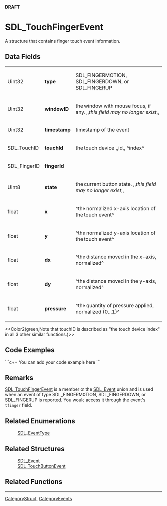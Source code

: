 <!-- pragma section-numbers off -->
<!-- pragma camelcase off -->
'''DRAFT'''

= SDL_TouchFingerEvent =
A structure that contains finger touch event information.


== Data Fields ==
{|
|Uint32
|'''type'''
|SDL_FINGERMOTION, SDL_FINGERDOWN, or SDL_FINGERUP
|-
|Uint32
|'''windowID'''
|the window with mouse focus, if any.  ,,''this field may no longer exist'',,
|-
|Uint32
|'''timestamp'''
|timestamp of the event
|-
|SDL_TouchID
|'''touchId'''
|the touch device ,,id,, ^index^
|-
|SDL_FingerID
|'''fingerId'''
|
|-
|Uint8
|'''state'''
|the current button state.  ,,''this field may no longer exist'',,
|-
|float
|'''x'''
|^the normalized x-axis location of the touch event^
|-
|float
|'''y'''
|^the normalized y-axis location of the touch event^
|-
|float
|'''dx'''
|^the distance moved in the x-axis, normalized^
|-
|float
|'''dy'''
|^the distance moved in the y-axis, normalized^
|-
|float
|'''pressure'''
|^the quantity of pressure applied, normalized (0...1)^
|}

<<Color2(green,Note that touchID is described as "the touch device index" in all 3 other similar functions.)>>

== Code Examples ==
```c++
You can add your code example here
```

== Remarks ==
[[SDL_TouchFingerEvent]] is a member of the [[SDL_Event]] union and is used when an event of type SDL_FINGERMOTION, SDL_FINGERDOWN, or SDL_FINGERUP is reported.  You would access it through the event's <code>tfinger</code> field.

== Related Enumerations ==
:[[SDL_EventType]]

== Related Structures ==
:[[SDL_Event]]
:[[SDL_TouchButtonEvent]]

== Related Functions ==

----
[[CategoryStruct]], [[CategoryEvents]]
